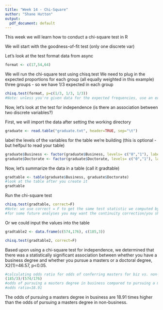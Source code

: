 ```yaml
---
title: "Week 14 - Chi-Square"
author: "Shane Hutton"
output:
  pdf_document: default
---
```


This week we will learn how to conduct a chi-square test in R

We will start with the goodness-of-fit test (only one discrete var)

Let's look at the test format data from async
```r
format <- c(17,54,64)
```

We will run the chi-square test using chisq.test
We need to plug in the expected proportions for each group (all equally weighted in this example) three groups - so we have 1/3 expected in each group
```r
chisq.test(format, p=c(1/3, 1/3, 1/3))
#Note: unless you're given data for the expected frequencies, use an equal distribution of data
```

Now, let's look at the test for independence (is there an association between two discrete variables?)

First, we will import the data after setting the working directory
```r
graduate <- read.table("graduate.txt", header=TRUE, sep="\t")
```

label the levels of the variables for the table we're building (this is optional - but helfpul to read your table)
```r
graduate$Business <- factor(graduate$Business, levels= c("0","1"), labels = c("Non-bus", "Bus"))
graduate$Doctorate <- factor(graduate$Doctorate, levels= c("0","1"), labels = c("Masters", "Doctorate"))
```

Now, let's summarize the data in a table (call it gradtable)
```r
gradtable <- table(graduate$Business, graduate$Doctorate) 
#look at the table after you create it
gradtable
```

Run the chi-square test
```r
chisq.test(gradtable, correct=F)
#Note: we use correct = F to get the same test statistic we computed by hand (no continuity correction)
#for some future analyses you may want the continuity correction/you should do research to determine when this may be the case
```

Or we could input the values into the table
```r
gradtable2 <- data.frame(c(574,176), c(185,3))

chisq.test(gradtable2, correct=F)
```

Based upon using a chi-square test for independence, we determined that there was a statistically significant association between whether you have a business degree and whether you pursue a masters or a doctoral degree, X2(1)=46.57, p<0.05.

```r
#calculating odds ratio for odds of conferring masters for biz vs. non-bus majors
(185/3)/(574/176) 
#odds of pursuing a masters degree in business compared to pursuing a masters degree in non-business. 
#odds ratio=18.91
```

The odds of pursuing a masters degree in business are 18.91 times higher than the odds of pursuing a masters degree in non-business. 